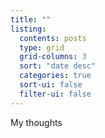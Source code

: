 ```yaml
---
title: ""
listing:
  contents: posts
  type: grid
  grid-columns: 3
  sort: "date desc"
  categories: true
  sort-ui: false
  filter-ui: false
---
```


My thoughts